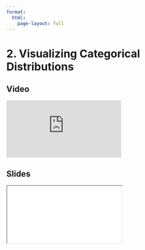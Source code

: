 ```yaml
---
format:
  html:
    page-layout: full
---
```


# 2. Visualizing Categorical Distributions

::: {.panel-tabset .nav-pills}

## Video

<iframe
    class="video"
    src="https://www.youtube.com/embed/QNZtyT6F7Z0?start=565&end=1331"  
    title="Module 4 Video - Visualizing Categorical Distributions"
    frameborder="0"
    allow="accelerometer; autoplay; clipboard-write; encrypted-media; gyroscope; picture-in-picture"
    allowfullscreen
></iframe>

## Slides

<iframe
    class="slide-deck"
    src="slides/module4_03.html"
></iframe>

:::